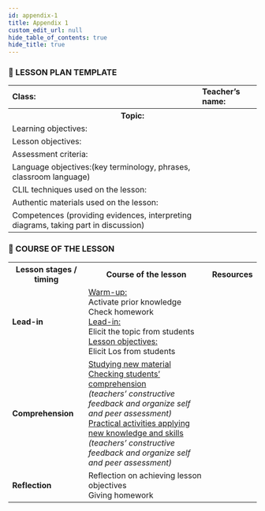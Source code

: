 ```yaml
---
id: appendix-1
title: Appendix 1
custom_edit_url: null
hide_table_of_contents: true
hide_title: true
---
```


### 📄 LESSON PLAN TEMPLATE

<table>
  <tr>
    <td>
      <strong>Class:</strong>
    </td>
    <td>
      <strong>Teacher’s name:</strong>
    </td>
  </tr>
  <tr>
    <th colspan='2'>Topic: </th>
  </tr>
  <tr>
    <td>Learning objectives:</td>
    <td></td>
  </tr>
  <tr>
    <td>Lesson objectives:</td>
    <td></td>
  </tr>
  <tr>
    <td>Assessment criteria:</td>
    <td></td>
  </tr>
  <tr>
    <td>Language objectives:(key terminology, phrases, classroom language)</td>
    <td></td>
  </tr>
  <tr>
    <td>CLIL techniques used on the lesson:</td>
    <td></td>
  </tr>
  <tr>
    <td>Authentic materials used on the lesson:</td>
    <td></td>
  </tr>
  <tr>
    <td>
      Competences (providing evidences, interpreting diagrams, taking part in
      discussion)
    </td>
    <td></td>
  </tr>
</table>

### 📄 COURSE OF THE LESSON

<table>
  <tr>
    <th>Lesson stages / timing</th>
    <th>Course of the lesson</th>
    <th>Resources</th>
  </tr>
  <tr>
    <td>
      <strong>Lead-in</strong>
    </td>
    <td>
      <u>Warm-up:</u>
      <br />
      Activate prior knowledge
      <br />
      Check homework
      <br />
      <u>Lead-in:</u>
      <br />
      Elicit the topic from students
      <br />
      <u>Lesson objectives:</u>
      <br />
      Elicit Los from students
      <br />
    </td>
    <td></td>
  </tr>
  <tr>
    <td>
      <strong>Comprehension</strong>
    </td>
    <td>
      <u>Studying new material</u>
      <br />
      <u>Checking students’ comprehension</u>
      <br />
      <em>(teachers’ constructive feedback and organize self and peer assessment)</em>
      <br/>
      <u>Practical activities applying new knowledge and skills</u>
      <br/>
      <em>(teachers’ constructive feedback and organize self and peer assessment)</em>
    </td>
    <td></td>
  </tr>
  <tr>
    <td>
      <strong>Reflection</strong>
    </td>
    <td>
        Reflection on achieving lesson objectives
        <br/>
        Giving homework
    </td>
    <td></td>
  </tr>
</table>

